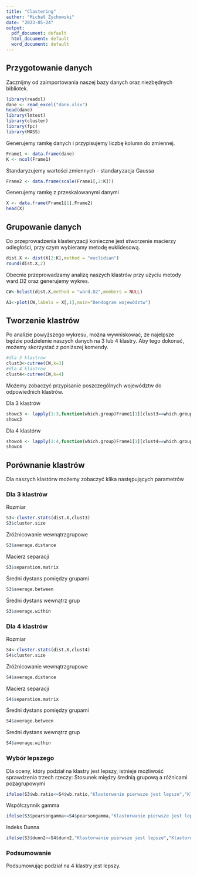 ```yaml
---
title: "Clastering"
author: "Michał Żychowski"
date: "2023-05-24"
output:
  pdf_document: default
  html_document: default
  word_document: default
---
```




## Przygotowanie danych
Zacznijmy od zaimportowania naszej bazy danych oraz niezbędnych bibliotek.

```r
library(readxl)
dane <- read_excel("dane.xlsx")
head(dane)
library(lmtest)
library(cluster)
library(fpc)
library(MASS)
```


Generujemy ramkę danych i przypisujemy liczbę kolumn do zmiennej.

```r
Frame1 <- data.frame(dane)
K <- ncol(Frame1)
```

Standaryzujemy wartości zmiennych - standaryzacja Gaussa

```r
Frame2 <- data.frame(scale(Frame1[,2:K]))
```

Generujemy ramkę z przeskalowanymi danymi

```r
X <- data.frame(Frame1[1],Frame2)
head(X)
```


## Grupowanie danych
Do przeprowadzenia klasteryzacji konieczne jest stworzenie macierzy odległości, przy czym wybieramy metodę euklidesową.

```r
dist.X <- dist(X[2:K],method = "euclidian")
round(dist.X,2)
```

Obecnie przeprowadzamy analizę naszych klastrów przy użyciu metody ward.D2 oraz generujemy wykres.

```r
CW<-hclust(dist.X,method = "ward.D2",members = NULL)

A1<-plot(CW,labels = X[,1],main="Dendogram województw")
```



## Tworzenie klastrów
Po analizie powyższego wykresu, można wywniskować, że najelpsze będzie podzielenie naszych danych na 3 lub 4 klastry. Aby tego dokonać, możemy skorzystać z poniższej komendy.

```r
#dla 3 klastrów
clust3<-cutree(CW,k=3)
#dla 4 klastrów
clust4<-cutree(CW,k=4)
```


Możemy zobaczyć przypisanie poszczególnych województw do odpowiednich klastrów.

Dla 3 klastrów
```r
showc3 <- lapply(1:3,function(which.group)Frame1[1][clust3==which.group,])
showc3
```

Dla 4 klastórw
```r
showc4 <- lapply(1:4,function(which.group)Frame1[1][clust4==which.group,])
showc4
```



## Porównanie klastrów

Dla naszych klastórw możemy zobaczyć klika następujących parametrów

### Dla 3 klastrów
Rozmiar

```r
S3<-cluster.stats(dist.X,clust3)
S3$cluster.size
```

Zróżnicowanie wewnątrzgrupowe

```r
S3$average.distance
```

Macierz separacji

```r
S3$separation.matrix
```

Średni dystans pomiędzy grupami

```r
S3$average.between
```

Średni dystans wewnątrz grup

```r
S3$average.within
```

### Dla 4 klastrów
Rozmiar

```r
S4<-cluster.stats(dist.X,clust4)
S4$cluster.size
```

Zróżnicowanie wewnątrzgrupowe

```r
S4$average.distance
```

Macierz separacji

```r
S4$separation.matrix
```

Średni dystans pomiędzy grupami

```r
S4$average.between
```

Średni dystans wewnątrz grup

```r
S4$average.within
```

### Wybór lepszego
Dla oceny, który podział na klastry jest lepszy, istnieje możliwość sprawdzenia trzech rzeczy:
Stosunek między średnią grupową a różnicami pozagrupowymi

```r
ifelse(S3$wb.ratio<=S4$wb.ratio,"Klastorwanie pierwsze jest lepsze","Klastorwanie drugie jest lepsze")
```

Współczynnik gamma

```r
ifelse(S3$pearsongamma>=S4$pearsongamma,"Klastorwanie pierwsze jest lepsze","Klastorwanie drugie jest lepsze")
```

Indeks Dunna

```r
ifelse(S3$dunn2>=S4$dunn2,"Klastorwanie pierwsze jest lepsze","Klastorwanie drugie jest lepsze")
```


### Podsumowanie
Podsumowując podział na 4 klastry jest lepszy.



